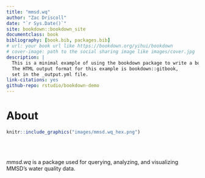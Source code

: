 ```yaml
--- 
title: "mmsd.wq"
author: "Zac Driscoll"
date: "`r Sys.Date()`"
site: bookdown::bookdown_site
documentclass: book
bibliography: [book.bib, packages.bib]
# url: your book url like https://bookdown.org/yihui/bookdown
# cover-image: path to the social sharing image like images/cover.jpg
description: |
  This is a minimal example of using the bookdown package to write a book.
  The HTML output format for this example is bookdown::gitbook,
  set in the _output.yml file.
link-citations: yes
github-repo: rstudio/bookdown-demo
---
```


# About
```r
knitr::include_graphics("images/mmsd.wq_hex.png")

```

\
\

*mmsd.wq* is a package used for querying, analyzing, and visualizing MMSD's
water quality data. 

\
\
